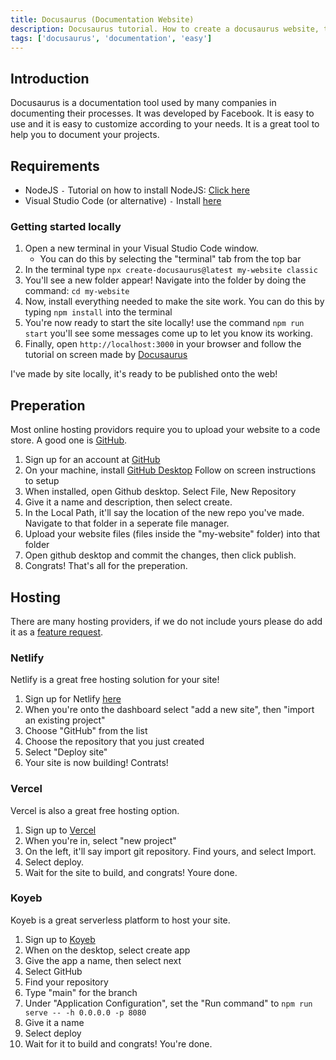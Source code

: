 ```yaml
---
title: Docusaurus (Documentation Website)
description: Docusaurus tutorial. How to create a docusaurus website, the easy way!
tags: ['docusaurus', 'documentation', 'easy']
---
```


## Introduction
Docusaurus is a documentation tool used by many companies in documenting their processes. It was developed by Facebook. It is easy to use 
and it is easy to customize according to your needs. It is a great tool to help you to document your projects. 

## Requirements
- NodeJS `-` Tutorial on how to install NodeJS: [Click here](/guides/nodejs)
- Visual Studio Code (or alternative) `-` Install [here](https://code.visualstudio.com/download)

### Getting started locally
1. Open a new terminal in your Visual Studio Code window.
    - You can do this by selecting the "terminal" tab from the top bar
2. In the terminal type `npx create-docusaurus@latest my-website classic`
3. You'll see a new folder appear! Navigate into the folder by doing the command: `cd my-website`
4. Now, install everything needed to make the site work. You can do this by typing `npm install` into the terminal
5. You're now ready to start the site locally! use the command `npm run start` you'll see some messages come up to let you know its working. 
6. Finally, open `http://localhost:3000` in your browser and follow the tutorial on screen made by [Docusaurus](https://docusaurus.io/)

I've made by site locally, it's ready to be published onto the web!

## Preperation
Most online hosting providors require you to upload your website to a code store. A good one is [GitHub](https://github.com).

1. Sign up for an account at [GitHub](https://github.com)
2. On your machine, install [GitHub Desktop](https://desktop.github.com/) Follow on screen instructions to setup
3. When installed, open Github desktop. Select File, New Repository
4. Give it a name and description, then select create.
5. In the Local Path, it'll say the location of the new repo you've made. Navigate to that folder in a seperate file manager.
6. Upload your website files (files inside the "my-website" folder) into that folder
7. Open github desktop and commit the changes, then click publish.
8. Congrats! That's all for the preperation.

## Hosting
There are many hosting providers, if we do not include yours please do add it as a [feature request](/feature-req).

### Netlify
Netlify is a great free hosting solution for your site!

1. Sign up for Netlify [here](https://app.netlify.com/)
2. When you're onto the dashboard select "add a new site", then "import an existing project"
3. Choose "GitHub" from the list
4. Choose the repository that you just created
5. Select "Deploy site"
6. Your site is now building! Contrats!

### Vercel
Vercel is also a great free hosting option.

1. Sign up to [Vercel](https://vercel.com/)
2. When you're in, select "new project"
3. On the left, it'll say import git repository. Find yours, and select Import.
4. Select deploy.
5. Wait for the site to build, and congrats! Youre done.

### Koyeb
Koyeb is a great serverless platform to host your site.

1. Sign up to [Koyeb](https://koyeb.com)
2. When on the desktop, select create app
3. Give the app a name, then select next
4. Select GitHub
5. Find your repository
6. Type "main" for the branch
7. Under "Application Configuration", set the "Run command" to `npm run serve -- -h 0.0.0.0 -p 8080`
8. Give it a name
9. Select deploy
10. Wait for it to build and congrats! You're done.
